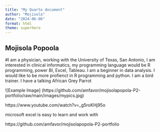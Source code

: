 ```yaml
---
title: "My Quarto document"
author: "Mojisola"
date: "2024-06-06"
format: html
theme: superhero
---
```




## Mojisola Popoola

#I am a physician, working with the University of Texas, San Antonio, I am interested in clinical informatics, my programming language would be R programming, power BI, Excel, Tableau. I am a beginner in data analysis. I would like to be more profienct in R programming and python. I am a bird trainer. I have a talking African Grey Parrot


![Example Image]
(https://github.com/amfavor/mojisolapopola-P2-portfolio/raw/main/images/mypics.jpg)

https://www.youtube.com/watch?v=_g5roKHj95o


microsoft excel is easy to learn and work with


https://github.com/amfavor/mojisolapopola-P2-portfolio





